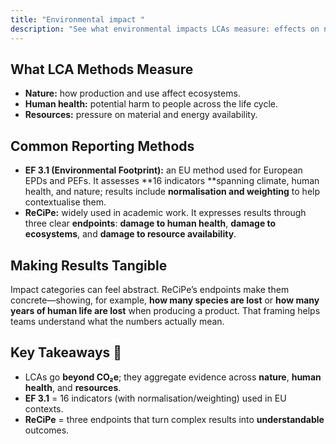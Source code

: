 ```yaml
---
title: "Environmental impact "
description: "See what environmental impacts LCAs measure: effects on nature, human health, and resources. Learn how EF 3.1 and ReCiPe make results clear and actionable."
---
```


## What LCA Methods Measure

- **Nature:** how production and use affect ecosystems.
- **Human health:** potential harm to people across the life cycle.
- **Resources:** pressure on material and energy availability.

## **Common Reporting Methods**

- **EF 3.1 (Environmental Footprint):** an EU method used for European EPDs and PEFs. It assesses \*\*16 indicators \*\*spanning climate, human health, and nature; results include **normalisation and weighting** to help contextualise them.
- **ReCiPe:** widely used in academic work. It expresses results through three clear **endpoints**: **damage to human health**, **damage to ecosystems**, and **damage to resource availability**.

## Making Results Tangible

Impact categories can feel abstract. ReCiPe’s endpoints make them concrete—showing, for example, **how many species are lost** or **how many years of human life are lost** when producing a product. That framing helps teams understand what the numbers actually mean.

## Key Takeaways 📌

- LCAs go **beyond CO₂e**; they aggregate evidence across **nature**, **human health**, and **resources**.
- **EF 3.1** = 16 indicators (with normalisation/weighting) used in EU contexts.
- **ReCiPe** = three endpoints that turn complex results into **understandable** outcomes.